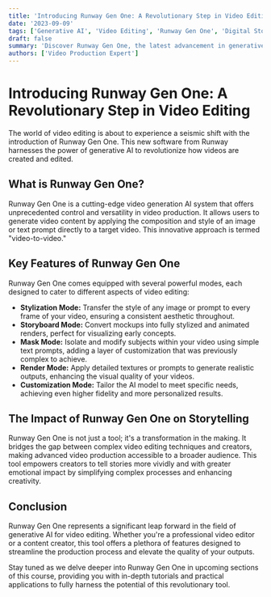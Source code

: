 ```yaml
---
title: 'Introducing Runway Gen One: A Revolutionary Step in Video Editing'
date: '2023-09-09'
tags: ['Generative AI', 'Video Editing', 'Runway Gen One', 'Digital Storytelling']
draft: false
summary: 'Discover Runway Gen One, the latest advancement in generative AI technology for video editing. Learn how this tool can transform your video production with its powerful new features.'
authors: ['Video Production Expert']
---
```


# Introducing Runway Gen One: A Revolutionary Step in Video Editing

The world of video editing is about to experience a seismic shift with the introduction of Runway Gen One. This new software from Runway harnesses the power of generative AI to revolutionize how videos are created and edited.

## What is Runway Gen One?

Runway Gen One is a cutting-edge video generation AI system that offers unprecedented control and versatility in video production. It allows users to generate video content by applying the composition and style of an image or text prompt directly to a target video. This innovative approach is termed "video-to-video."

## Key Features of Runway Gen One

Runway Gen One comes equipped with several powerful modes, each designed to cater to different aspects of video editing:

- **Stylization Mode:** Transfer the style of any image or prompt to every frame of your video, ensuring a consistent aesthetic throughout.
- **Storyboard Mode:** Convert mockups into fully stylized and animated renders, perfect for visualizing early concepts.
- **Mask Mode:** Isolate and modify subjects within your video using simple text prompts, adding a layer of customization that was previously complex to achieve.
- **Render Mode:** Apply detailed textures or prompts to generate realistic outputs, enhancing the visual quality of your videos.
- **Customization Mode:** Tailor the AI model to meet specific needs, achieving even higher fidelity and more personalized results.

## The Impact of Runway Gen One on Storytelling

Runway Gen One is not just a tool; it's a transformation in the making. It bridges the gap between complex video editing techniques and creators, making advanced video production accessible to a broader audience. This tool empowers creators to tell stories more vividly and with greater emotional impact by simplifying complex processes and enhancing creativity.

## Conclusion

Runway Gen One represents a significant leap forward in the field of generative AI for video editing. Whether you're a professional video editor or a content creator, this tool offers a plethora of features designed to streamline the production process and elevate the quality of your outputs.

Stay tuned as we delve deeper into Runway Gen One in upcoming sections of this course, providing you with in-depth tutorials and practical applications to fully harness the potential of this revolutionary tool.

